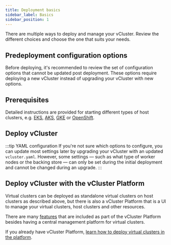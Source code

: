 ```yaml
---
title: Deployment basics
sidebar_label: Basics
sidebar_position: 1
---
```




There are multiple ways to deploy and manage your vCluster. Review the different choices and choose the one that suits your needs.

<!-- vale off -->

## Predeployment configuration options

Before deploying, it's recommended to review the set of configuration options that cannot be updated post deployment. These options require deploying a new vCluster instead of upgrading your vCluster with new options.

<WorkerNodeOptions />
<TopologyOptions />
<SecurityOptions />
<BackingStoreYAMLOptions />

## Prerequisites

<PreRequisites />

Detailed instructions are provided for starting different types of host clusters, e.g. [EKS](./environment/eks), [AKS](./environment/aks), [GKE](./environment/gke) or [OpenShift](./environment/openshift).

## Deploy vCluster

:::tip YAML configuration
If you're not sure which options to configure, you can update most settings later by upgrading your vCluster with an updated `vcluster.yaml`.
However, some settings — such as what type of worker nodes or the backing store — can only be set during the initial deployment and cannot be changed during an upgrade.
:::

<Deploy />

## Deploy vCluster with the vCluster Platform

Virtual clusters can be deployed as standalone virtual clusters on host clusters as described above, but there is also a vCluster Platform that is a UI to manage your virtual clusters, host clusters and other resources.

There are many [features](/platform/) that are included as part of the vCluster Platform besides having a central management platform for virtual clusters.

If you already have vCluster Platform, [learn how to deploy virtual
clusters in the platform](/platform/use-platform/virtual-clusters/create/create-no-template).